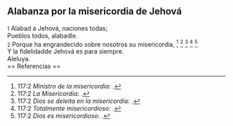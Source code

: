 == Alabanza por la misericordia de Jehová ==

{{anchor|1}} <small>1</small> Alabad a Jehová, naciones todas;<br>
Pueblos todos, alabadle.<br>
{{anchor|2}} <small>2</small> Porque ha engrandecido sobre nosotros su misericordia, <ref>117:2 ''Ministro de la misericordia'': {{lib|LU|6|3|2}}.</ref> <ref>117:2 ''La Misericordia'': {{lib|LU|131|10|6}}.</ref> <ref>117:2 ''Dios se deleita en la misericordia'': {{lib|LU|143|1|6}}.</ref> <ref>117:2 ''Totalmente misericordioso'': {{lib|LU|142|3|7}}.</ref> <ref>117:2 ''Dios es misericordioso'': {{lib|LU|2|5|7}}.</ref><br>
Y la fidelidadde Jehová es para siempre.<br>
Aleluya.<br>
== Referencias ==

<references />
